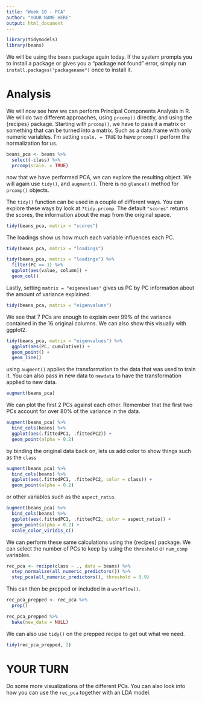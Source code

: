 ```yaml
---
title: "Week 10 - PCA"
author: "YOUR NAME HERE"
output: html_document
---
```


```r
library(tidymodels)
library(beans)
```

We will be using the `beans` package again today. If the system prompts you to install a package or gives you a "package not found" error, simply run `install.packages("packagename")` once to install it.

# Analysis

We will now see how we can perform Principal Components Analysis in R. We will do two different approaches, using `prcomp()` directly, and using the {recipes} package. Starting with `prcomp()`, we have to pass it a matrix or something that can be turned into a matrix. Such as a data.frame with only numeric variables. I'm setting `scale. = TRUE` to have `prcomp()` perform the normalization for us.

```r
beans_pca <- beans %>%
  select(-class) %>%
  prcomp(scale. = TRUE)
```

now that we have performed PCA, we can explore the resulting object. We will again use `tidy()`, and `augment()`. There is no `glance()` method for `prcomp()` objects.

The `tidy()` function can be used in a couple of different ways. You can explore these ways by look at `?tidy.prcomp`. The default `"scores"` returns the scores, the information about the map from the original space.

```r
tidy(beans_pca, matrix = "scores")
```

The loadings show us how much each variable influences each PC.

```r
tidy(beans_pca, matrix = "loadings")
```

```r
tidy(beans_pca, matrix = "loadings") %>%
  filter(PC == 1) %>%
  ggplot(aes(value, column)) +
  geom_col()
```

Lastly, setting `matrix = "eigenvalues"` gives us PC by PC information about the amount of variance explained.

```r
tidy(beans_pca, matrix = "eigenvalues")
```

We see that 7 PCs are enough to explain over 99% of the variance contained in the 16 original columns. We can also show this visually with ggplot2.

```r
tidy(beans_pca, matrix = "eigenvalues") %>%
  ggplot(aes(PC, cumulative)) +
  geom_point() +
  geom_line()
```

using `augment()` applies the transformation to the data that was used to train it. You can also pass in new data to `newdata` to have the transformation applied to new data.

```r
augment(beans_pca)
```

We can plot the first 2 PCs against each other. Remember that the first two PCs account for over 80% of the variance in the data.

```r
augment(beans_pca) %>%
  bind_cols(beans) %>%
  ggplot(aes(.fittedPC1, .fittedPC2)) +
  geom_point(alpha = 0.2)
```

by binding the original data back on, lets us add color to show things such as the `class`

```r
augment(beans_pca) %>%
  bind_cols(beans) %>%
  ggplot(aes(.fittedPC1, .fittedPC2, color = class)) +
  geom_point(alpha = 0.2)
```

or other variables such as the `aspect_ratio`.

```r
augment(beans_pca) %>%
  bind_cols(beans) %>%
  ggplot(aes(.fittedPC1, .fittedPC2, color = aspect_ratio)) +
  geom_point(alpha = 0.2) +
  scale_color_viridis_c()
```

We can perform these same calculations using the {recipes} package. We can select the number of PCs to keep by using the `threshold` or `num_comp` variables.

```r
rec_pca <- recipe(class ~ ., data = beans) %>%
  step_normalize(all_numeric_predictors()) %>%
  step_pca(all_numeric_predictors(), threshold = 0.9)
```

This can then be prepped or included in a `workflow()`.

```r
rec_pca_prepped <- rec_pca %>%
  prep() 

rec_pca_prepped %>%
  bake(new_data = NULL)
```

We can also use `tidy()` on the prepped recipe to get out what we need.

```r
tidy(rec_pca_prepped, 2)
```


# YOUR TURN

Do some more visualizations of the different PCs. You can also look into how you can use the `rec_pca` together with an LDA model.

